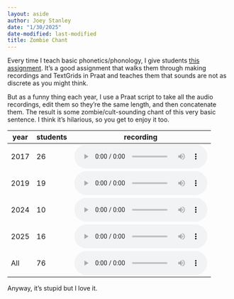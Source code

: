 ```yaml
---
layout: aside
author: Joey Stanley
date: "1/30/2025"
date-modified: last-modified
title: Zombie Chant
---
```


Every time I teach basic phonetics/phonology, I give students [this assignment](/downloads/250130_PraatHW.pdf). It's a good assignment that walks them through making recordings and TextGrids in Praat and teaches them that sounds are not as discrete as you might think.

But as a funny thing each year, I use a Praat script to take all the audio recordings, edit them so they're the same length, and then concatenate them. The result is some zombie/cult-sounding chant of this very basic sentence. I think it's hilarious, so you get to enjoy it too.

| year | students | recording |
|----------|----------|-----------| 
| 2017 | 26 | <audio src="2017Fall.wav"   controls preload></audio> |
| 2019 | 19 | <audio src="2019Spring.wav" controls preload></audio> |
| 2024 | 10 | <audio src="2024Winter.wav" controls preload></audio> |
| 2025 | 16 | <audio src="2025Winter.wav" controls preload></audio> |
| All  | 76 | <audio src="all_2025.wav"   controls preload></audio> |

Anyway, it's stupid but I love it.